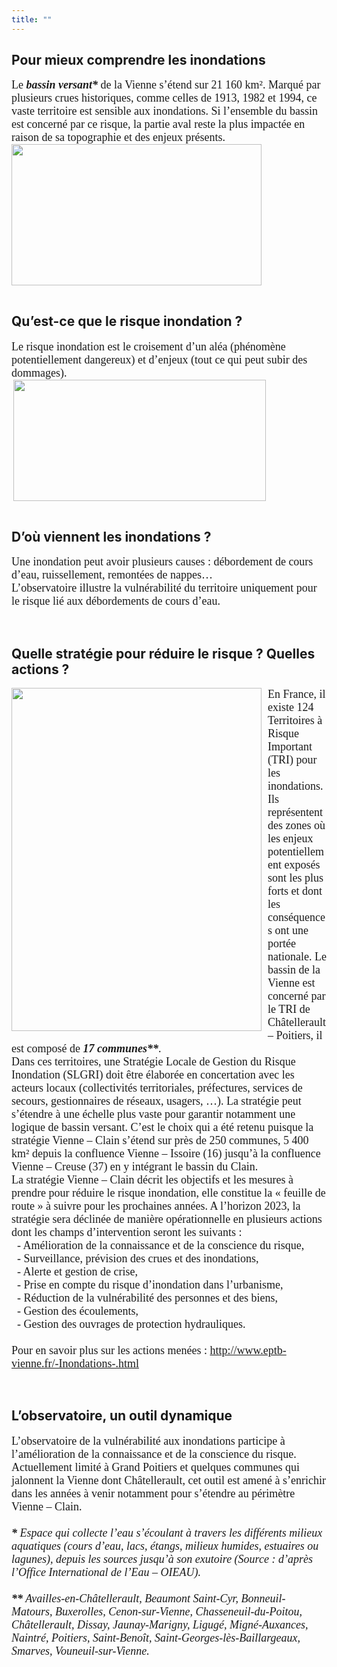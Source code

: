 ```yaml
---
title: ""
---
```


## Pour mieux comprendre les inondations

<p align="justify">

<font size="4.5px" face="calibri"> Le <i><b>bassin versant\*</b></i> de la Vienne s’étend sur 21 160 km². Marqué par plusieurs crues historiques, comme celles de 1913, 1982 et 1994, ce vaste territoire est sensible aux inondations. Si l’ensemble du bassin est concerné par ce risque, la partie aval reste la plus impactée en raison de sa topographie et des enjeux présents. <img src="Images/carte_bv_01.jpg" height="226px" width="400px" align="left" style="float:left; margin-right:10000px; margin-bottom:45px"/> </font>

</p>

<br/><br/>

## Qu’est-ce que le risque inondation ?

<p align="justify">

<font size="4.5px" face="calibri"> Le risque inondation est le croisement d’un aléa (phénomène potentiellement dangereux) et d’enjeux (tout ce qui peut subir des dommages). <img src="Images/schema_risque_inondation.jpg" height="194px" width="404px" align="right" style="float:left; margin-right:10000px; margin-bottom:45px"/> </font>

</p>

<br/><br/>

## D’où viennent les inondations ?

<p align="justify">

<font size="4.5px" face="calibri"> Une inondation peut avoir plusieurs causes : débordement de cours d’eau, ruissellement, remontées de nappes…<br> L’observatoire illustre la vulnérabilité du territoire uniquement pour le risque lié aux débordements de cours d’eau.<br/></font>

</p>

<br>

## Quelle stratégie pour réduire le risque ? Quelles actions ?

<p align="justify">

<font size="4.5px" face="calibri"> <img src="Images/carte_slgri_vienne_clain_v2_03_02_01.jpg" height="549px" width="400px" align="left" style="float:left; margin-right:10px;"/> En France, il existe 124 Territoires à Risque Important (TRI) pour les inondations. Ils représentent des zones où les enjeux potentiellement exposés sont les plus forts et dont les conséquences ont une portée nationale. Le bassin de la Vienne est concerné par le TRI de Châtellerault – Poitiers, il est composé de <i><b>17 communes\*\*</b></i>.<br/> Dans ces territoires, une Stratégie Locale de Gestion du Risque Inondation (SLGRI) doit être élaborée en concertation avec les acteurs locaux (collectivités territoriales, préfectures, services de secours, gestionnaires de réseaux, usagers, …). La stratégie peut s’étendre à une échelle plus vaste pour garantir notamment une logique de bassin versant. C’est le choix qui a été retenu puisque la stratégie Vienne – Clain s’étend sur près de 250 communes, 5 400 km² depuis la confluence Vienne – Issoire (16) jusqu’à la confluence Vienne – Creuse (37) en y intégrant le bassin du Clain.<br/> La stratégie Vienne – Clain décrit les objectifs et les mesures à prendre pour réduire le risque inondation, elle constitue la « feuille de route » à suivre pour les prochaines années. A l’horizon 2023, la stratégie sera déclinée de manière opérationnelle en plusieurs actions dont les champs d’intervention seront les suivants :<br/>   - Amélioration de la connaissance et de la conscience du risque,<br/>   - Surveillance, prévision des crues et des inondations,<br/>   - Alerte et gestion de crise,<br/>   - Prise en compte du risque d’inondation dans l’urbanisme,<br/>   - Réduction de la vulnérabilité des personnes et des biens,<br/>   - Gestion des écoulements,<br/>   - Gestion des ouvrages de protection hydrauliques.<br/> <br/> Pour en savoir plus sur les actions menées : <a href="http://www.eptb-vienne.fr/-Inondations-.html" target="_blank" >http://www.eptb-vienne.fr/-Inondations-.html</a><br> </font>

</p>

<br/>

## L’observatoire, un outil dynamique

<p align="justify">

<font size="4.5px" face="calibri"> L’observatoire de la vulnérabilité aux inondations participe à l’amélioration de la connaissance et de la conscience du risque. Actuellement limité à Grand Poitiers et quelques communes qui jalonnent la Vienne dont Châtellerault, cet outil est amené à s’enrichir dans les années à venir notamment pour s’étendre au périmètre Vienne – Clain.<br/><br/> <i><b>\*</b> Espace qui collecte l'eau s'écoulant à travers les différents milieux aquatiques (cours d'eau, lacs, étangs, milieux humides, estuaires ou lagunes), depuis les sources jusqu'à son exutoire (Source : d’après l’Office International de l’Eau – OIEAU).<br/><br/> <b>\*\*</b> Availles-en-Châtellerault, Beaumont Saint-Cyr, Bonneuil-Matours, Buxerolles, Cenon-sur-Vienne, Chasseneuil-du-Poitou, Châtellerault, Dissay, Jaunay-Marigny, Ligugé, Migné-Auxances, Naintré, Poitiers, Saint-Benoît, Saint-Georges-lès-Baillargeaux, Smarves, Vouneuil-sur-Vienne.</i> </font>

</p>
